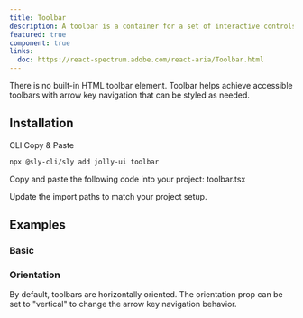 ```yaml
---
title: Toolbar
description: A toolbar is a container for a set of interactive controls, such as buttons, dropdown menus, or checkboxes, with arrow key navigation.
featured: true
component: true
links:
  doc: https://react-spectrum.adobe.com/react-aria/Toolbar.html
---
```


There is no built-in HTML toolbar element. Toolbar helps achieve accessible toolbars with arrow key navigation that can be styled as needed.

<ComponentPreview name="toolbar-demo" />

## Installation

<Tabs defaultValue="cli">

<TabsList>
  <TabsTrigger value="cli">CLI</TabsTrigger>
  <TabsTrigger value="manual">Copy & Paste</TabsTrigger>
</TabsList>

<TabsContent value="cli">

```bash
npx @sly-cli/sly add jolly-ui toolbar
```

</TabsContent>

<TabsContent value="manual">

<Steps>

<Step>Copy and paste the following code into your project: toolbar.tsx</Step>

<ComponentSource name="toolbar" />

<Step>Update the import paths to match your project setup.</Step>

</Steps>

</TabsContent>

</Tabs>

## Examples

### Basic

<ComponentPreview name="toolbar-demo" />

### Orientation

By default, toolbars are horizontally oriented. The orientation prop can be set to "vertical" to change the arrow key navigation behavior.

<ComponentPreview name="toolbar-vertical" />
